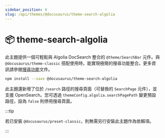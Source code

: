 ```yaml
---
sidebar_position: 4
slug: /api/themes/@docusaurus/theme-search-algolia
---
```


# 📦 theme-search-algolia

此主題提供一個可輕鬆與 Algolia DocSearch 整合的 `@theme/SearchBar` 元件。與 `@docusaurus/theme-classic` 搭配使用時，能實現極簡的搜尋功能整合。更多資訊請參閱[搜尋功能](../../search.mdx)文件。

```bash npm2yarn
npm install --save @docusaurus/theme-search-algolia
```

此主題還新增了位於 `/search` 路徑的搜尋頁面（可替換的 `SearchPage` 元件），並支援 OpenSearch。您可透過 `themeConfig.algolia.searchPagePath` 變更預設路徑，設為 `false` 則停用搜尋頁面。

:::tip

若已安裝 `@docusaurus/preset-classic`，則無需另行安裝此主題作為依賴項。

:::